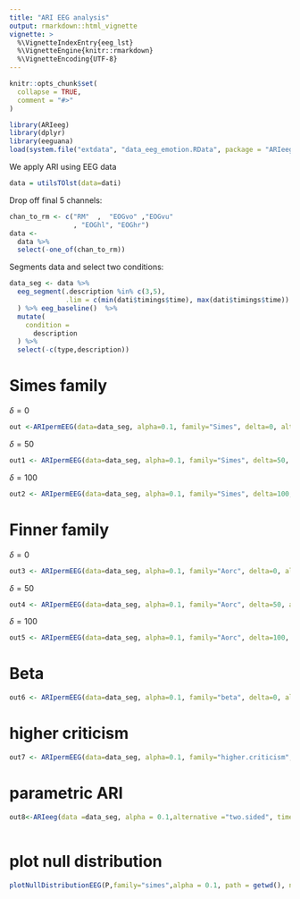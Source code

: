 ```yaml
---
title: "ARI EEG analysis"
output: rmarkdown::html_vignette
vignette: >
  %\VignetteIndexEntry{eeg_lst}
  %\VignetteEngine{knitr::rmarkdown}
  %\VignetteEncoding{UTF-8}
---
```


```r
knitr::opts_chunk$set(
  collapse = TRUE,
  comment = "#>"
)
```

```r
library(ARIeeg)
library(dplyr)
library(eeguana)
load(system.file("extdata", "data_eeg_emotion.RData", package = "ARIeeg"))
```

We apply ARI using EEG data

```r
data = utilsTOlst(data=dati)
```

Drop off final 5 channels: 

```r
chan_to_rm <- c("RM"  ,  "EOGvo" ,"EOGvu"
                , "EOGhl", "EOGhr")
data <- 
  data %>%
  select(-one_of(chan_to_rm))
```

Segments data and select two conditions:

```r
data_seg <- data %>%
  eeg_segment(.description %in% c(3,5),
              .lim = c(min(dati$timings$time), max(dati$timings$time))
  ) %>% eeg_baseline()  %>%
  mutate(
    condition =
      description
  ) %>%
  select(-c(type,description))
```

# Simes family

$\delta = 0$

```r
out <-ARIpermEEG(data=data_seg, alpha=0.1, family="Simes", delta=0, alternative = "two.sided", timeS = c(100:400), dist = 53, formula = signal ~ condition + Error(.subj/(condition)), variable = c(".subj", "condition"), B = 5000, eff = "condition")
```

$\delta = 50$

```r
out1 <- ARIpermEEG(data=data_seg, alpha=0.1, family="Simes", delta=50, alternative = "two.sided", timeS = c(100:500), dist = 53, formula = signal ~ condition + Error(.subj/(condition)), variable = c(".subj", "condition"), B = 5000, eff = "condition")
```

$\delta = 100$

```r
out2 <- ARIpermEEG(data=data_seg, alpha=0.1, family="Simes", delta=100, alternative = "two.sided", timeS = c(100:500), dist = 53, formula = signal ~ condition + Error(.subj/(condition)), variable = c(".subj", "condition"), B = 5000, eff = "condition")
```

# Finner family

$\delta = 0$

```r
out3 <- ARIpermEEG(data=data_seg, alpha=0.1, family="Aorc", delta=0, alternative = "two.sided", timeS = c(100:500), dist = 53, formula = signal ~ condition + Error(.subj/(condition)), variable = c(".subj", "condition"), B = 5000, eff = "condition")
```

$\delta = 50$

```r
out4 <- ARIpermEEG(data=data_seg, alpha=0.1, family="Aorc", delta=50, alternative = "two.sided", timeS = c(100:500), dist = 53, formula = signal ~ condition + Error(.subj/(condition)), variable = c(".subj", "condition"), B = 5000, eff = "condition")
```

$\delta = 100$

```r
out5 <- ARIpermEEG(data=data_seg, alpha=0.1, family="Aorc", delta=100, alternative = "two.sided", timeS = c(100:500), dist = 53, formula = signal ~ condition + Error(.subj/(condition)), variable = c(".subj", "condition"), B = 5000, eff = "condition")
```

# Beta 

```r
out6 <- ARIpermEEG(data=data_seg, alpha=0.1, family="beta", delta=0, alternative = "two.sided", timeS = c(100:500), dist = 53, formula = signal ~ condition + Error(.subj/(condition)), variable = c(".subj", "condition"), B = 5000, eff = "condition")
```

# higher criticism 

```r
out7 <- ARIpermEEG(data=data_seg, alpha=0.1, family="higher.criticism", delta=0,  alternative = "two.sided", timeS = c(100:500), dist = 53, formula = signal ~ condition + Error(.subj/(condition)), variable = c(".subj", "condition"), B = 5000, eff = "condition")
```

# parametric ARI

```r
out8<-ARIeeg(data =data_seg, alpha = 0.1,alternative ="two.sided", timeS = c(100:500),dist = 53,formula = signal ~ condition + Error(.subj/(condition)), variable = c(".subj", "condition"), B = 5000, eff = "condition")
  
```

# plot null distribution

```r
plotNullDistributionEEG(P,family="simes",alpha = 0.1, path = getwd(), name = "plot", delta = NULL)
```



